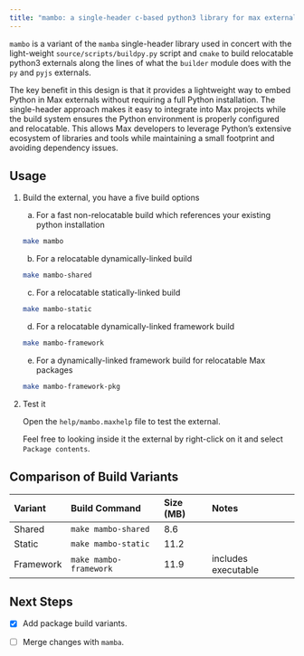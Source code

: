 ```yaml
---
title: "mambo: a single-header c-based python3 library for max externals"
---
```


`mambo` is a variant of the `mamba` single-header library used in concert with the light-weight `source/scripts/buildpy.py` script and `cmake` to build relocatable python3 externals along the lines of what the `builder` module does with the `py` and `pyjs` externals.

The key benefit in this design is that it provides a lightweight way to embed Python in Max externals without requiring a full Python installation. The single-header approach makes it easy to integrate into Max projects while the build system ensures the Python environment is properly configured and relocatable. This allows Max developers to leverage Python's extensive ecosystem of libraries and tools while maintaining a small footprint and avoiding dependency issues.

## Usage

1. Build the external, you have a five build options

    a. For a fast non-relocatable build which references your existing python installation

    ```sh
    make mambo
    ```

    b. For a relocatable dynamically-linked build

    ```sh
    make mambo-shared
    ```

    c. For a relocatable statically-linked build

    ```sh
    make mambo-static
    ```

    d. For a relocatable dynamically-linked framework build

    ```sh
    make mambo-framework
    ```

    e. For a dynamically-linked framework build for relocatable Max packages

    ```sh
    make mambo-framework-pkg
    ```

2. Test it

    Open the `help/mambo.maxhelp` file to test the external.

    Feel free to looking inside it the external by right-click on it and select `Package contents`.

## Comparison of Build Variants

| Variant   | Build Command          | Size (MB) | Notes               |
| :-------- | :--------------------- | :-------- | :------------------ |
| Shared    | `make mambo-shared`    | 8.6       |                     |
| Static    | `make mambo-static`    | 11.2      |                     |
| Framework | `make mambo-framework` | 11.9      | includes executable |

## Next Steps

- [x] Add package build variants.

- [ ] Merge changes with `mamba`.
